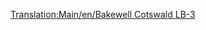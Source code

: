 [[Translation:Main/en/Bakewell Cotswald LB-3]]
{{Template:Aeronaves/Es
|Nombre=Bakewell Cotswald LB-3
|Imagen=[[File:en/DouglasDC-3Dakota.png|Bakewell Cotswald]]
|Precio=61.522 € (30.761 £)
|Velocidad=473 km/h (296 mph)
|Coste-anual=5.512 € (2,756 £)
|Diseño=1934
|Duración=30
|Capacidad=30 pasajeros y 6 sacos de correo
|
|Descripción= El Bakewell Cotswald LB-3 es el segundo avión disponible en el juego, es relativamente pequeño y su funcionamiento muy costoso,el Cotswald Bakewell es otro pequeño avión diseñado para aeropuertos pequeños
|Vida-real=DC-3 Dakota/C-47 Skytrain/Lisunov Li-2/Showa L2D (Avión construido por licencia en Rusia y Japon)
}}